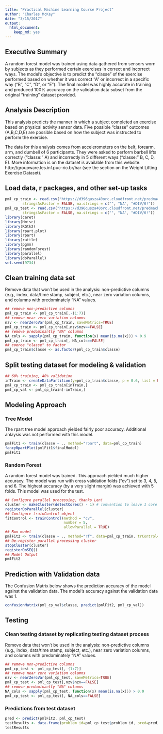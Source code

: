 ```yaml
---
title: "Practical Machine Learning Course Project"
author: "Charles McKay"
date: "3/15/2017"
output: 
  html_document: 
    keep_md: yes
---
```


## Executive Summary
A random forest model was trained using data gathered from sensors worn by subjects as they performed certain exercises in correct and incorrect ways.  The model's objective is to predict the "classe" of the exercise performed based on whether it was correct "A" or incorrect in a specific way ("B", "C", "D", or "E").  The final model was highly accurate in training and produced 100% accuracy on the validation data subset from the original "training" dataset provided.

## Analysis Description
This analysis predicts the manner in which a subject completed an exercise based on physical activity sensor data.  Five possible "classe" outcomes (A,B,C,D,E) are possible based on how the subject was instructed to perform the exercise.

The data for this analysis comes from accelerometers on the belt, forearm, arm, and dumbell of 6 participants. They were asked to perform barbell lifts correctly ("classe:" A) and incorrectly in 5 different ways ("classe:" B, C, D, E).  More information is on the dataset is available from this website: http://groupware.les.inf.puc-rio.br/har (see the section on the Weight Lifting Exercise Dataset).

## Load data, r packages, and other set-up tasks
```r
pml_cp_train <- read.csv("https://d396qusza40orc.cloudfront.net/predmachlearn/pml-training.csv", 
        stringsAsFactor = FALSE, na.strings = c("", "NA", "#DIV/0!"))
pml_cp_test <- read.csv("https://d396qusza40orc.cloudfront.net/predmachlearn/pml-testing.csv", 
        stringsAsFactor = FALSE, na.strings = c("", "NA", "#DIV/0!"))
library(caret)
library(Hmisc)
library(RGtk2)
library(rpart.plot)
library(rpart)
library(rattle)
library(pgmm)
library(randomForest)
library(parallel)
library(doParallel)
set.seed(9734)
```

## Clean training data set
Remove data that won't be used in the analysis: non-predictive columns (e.g., index, data/time stamp, subject, etc.), near zero variation columns, and columns with predominately "NA" values.
```r
## remove non-predictive columns
pml_cp_train <- pml_cp_train[,-(1:7)]
## remove near zero variation columns
nzv <- nearZeroVar(pml_cp_train, saveMetrics=TRUE)
pml_cp_train <- pml_cp_train[,nzv$nzv==FALSE]
## remove predominantly "NA" columns
NA_cols <- sapply(pml_cp_train, function(x) mean(is.na(x))) > 0.9
pml_cp_train <- pml_cp_train[, NA_cols==FALSE]
## coerce "classe" to factor
pml_cp_train$classe <- as.factor(pml_cp_train$classe)
```
## Split testing dataset for modeling & validation
```r
## 60% training, 40% validation
inTrain <- createDataPartition(y=pml_cp_train$classe, p = 0.6, list = FALSE)
pml_cp_train <- pml_cp_train[inTrain,]
pml_cp_val <- pml_cp_train[-inTrain,]
```

## Modeling Approach
### Tree Model
The rpart tree model approach yielded fairly poor accuracy.  Additional anlaysis was not performed with this model.
```r
pmlFit1 <- train(classe ~ ., method="rpart", data=pml_cp_train)
fancyRpartPlot(pmlFit1$finalModel)
pmlFit1
```

### Random Forest 
A random forest model was trained.  This approach yielded much higher accuracy.  The model was run with cross validation folds ("cv") set to 3, 4, 5, and 6.  The highest accuracy (by a very slight margin) was achieved with 5 folds.   This model was used for the test. 
```r
## Configure parallel processing, thanks Len!
cluster <- makeCluster(detectCores() - 1) # convention to leave 1 core for OS
registerDoParallel(cluster)
## Configure trainControl object
fitControl <- trainControl(method = "cv",
                           number = 5,
                           allowParallel = TRUE)
## Run model
pmlFit2 <- train(classe ~ ., method="rf", data=pml_cp_train, trControl=fitControl, prox=TRUE)
## De-register parallel processing cluster
stopCluster(cluster)
registerDoSEQ()
## Model Output
pmlFit2
```
## Prediction with Validation data
The Confusion Matrix below shows the prediction accuracy of the model against the validation data.  The model's accuracy against the validation data was 1.
```r
confusionMatrix(pml_cp_val$classe, predict(pmlFit2, pml_cp_val))
```
## Testing
### Clean testing dataset by replicating testing dataset process
Remove data that won't be used in the analysis: non-predictive columns (e.g., index, data/time stamp, subject, etc.), near zero variation columns, and columns with predominately "NA" values.
```r
## remove non-predictive columns
pml_cp_test <- pml_cp_test[,-(1:7)]
## remove near zero variation columns
nzv <- nearZeroVar(pml_cp_test, saveMetrics=TRUE)
pml_cp_test <- pml_cp_test[,nzv$nzv==FALSE]
## remove predominantly "NA" columns
NA_cols <- sapply(pml_cp_test, function(x) mean(is.na(x))) > 0.9
pml_cp_test <- pml_cp_test[, NA_cols==FALSE]
```
### Predictions from test dataset
```r
pred <- predict(pmlFit2, pml_cp_test)
testResults <- data.frame(problem_id=pml_cp_test$problem_id, pred=pred)
testResults
```


